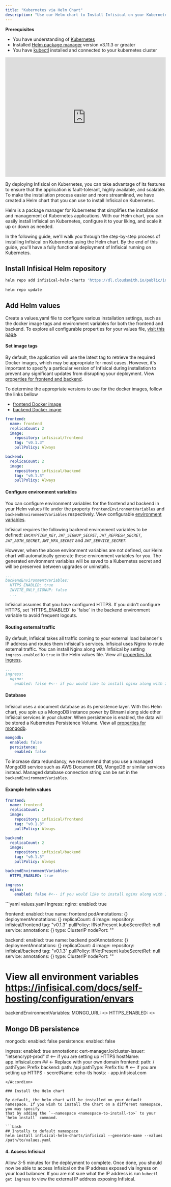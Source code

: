 ```yaml
---
title: "Kubernetes via Helm Chart"
description: "Use our Helm chart to Install Infisical on your Kubernetes cluster"
--- 
```

**Prerequisites**
- You have understanding of [Kubernetes](https://kubernetes.io/)
- Installed [Helm package manager](https://helm.sh/) version v3.11.3 or greater
- You have [kubectl](https://kubernetes.io/docs/reference/kubectl/kubectl/) installed and connected to your kubernetes cluster

<iframe width="100%" height="375" src="https://www.youtube.com/embed/ugJZSCcZaV8" title="YouTube video player" frameborder="0" allow="accelerometer; autoplay; clipboard-write; encrypted-media; gyroscope; picture-in-picture; web-share" allowfullscreen></iframe>
 

By deploying Infisical on Kubernetes, you can take advantage of its features to ensure that the application is fault-tolerant, highly available, and scalable.
To make the installation process easier and more streamlined, we have created a Helm chart that you can use to install Infisical on Kubernetes. 

Helm is a package manager for Kubernetes that simplifies the installation and management of Kubernetes applications. 
With our Helm chart, you can easily install Infisical on Kubernetes, configure it to your liking, and scale it up or down as needed.

In the following guide, we'll walk you through the step-by-step process of installing Infisical on Kubernetes using the Helm chart. By the end of this guide, you'll have a fully functional deployment of Infisical running on Kubernetes.

## Install Infisical Helm repository 

```bash
helm repo add infisical-helm-charts 'https://dl.cloudsmith.io/public/infisical/helm-charts/helm/charts/' 
  
helm repo update
```

## Add Helm values 

Create a values.yaml file to configure various installation settings, such as the docker image tags and environment variables for both the frontend and backend. To explore all configurable properties for your values file, [visit this page](https://github.com/Infisical/infisical/tree/main/helm-charts/infisical).

#### Set image tags

By default, the application will use the latest tag to retrieve the required Docker images, which may be appropriate for most cases. 
However, it's important to specify a particular version of Infisical during installation to prevent any significant updates from disrupting your deployment.
View [properties for frontend and backend](https://github.com/Infisical/infisical/tree/main/helm-charts/infisical).


To determine the appropriate versions to use for the docker images, follow the links bellow 
- [frontend Docker image](https://hub.docker.com/r/infisical/frontend/tags) 
- [backend Docker image](https://hub.docker.com/r/infisical/backend/tags)

```yaml simple-values-example.yaml 
frontend:
  name: frontend
  replicaCount: 2
  image:
    repository: infisical/frontend
    tag: "v0.1.3"
    pullPolicy: Always

backend:
  replicaCount: 2
  image:
    repository: infisical/backend
    tag: "v0.1.3"
    pullPolicy: Always
```

#### Configure environment variables

You can configure environment variables for the frontend and backend in your Helm values file under the property `frontendEnvironmentVariables` and `backendEnvironmentVariables` respectively. View configurable [environment variables](../configuration/envars).

Infisical requires the following backend environment variables to be defined: _`ENCRYPTION_KEY`_, _`JWT_SIGNUP_SECRET`_, _`JWT_REFRESH_SECRET`_, _`JWT_AUTH_SECRET`_, _`JWT_MFA_SECRET`_ and _`JWT_SERVICE_SECRET`_. 

However, when the above environment variables are not defined, our Helm chart 
will automatically generate these environment variables for you. The generated environment variables will be saved to a Kubernetes secret and will be preserved between upgrades or uninstalls. 

```yaml simple-values-example.yaml 
...
backendEnvironmentVariables:
  HTTPS_ENABLED: true
  INVITE_ONLY_SIGNUP: false
  ...
```

<Info>
  Infisical assumes that you have configured HTTPS. If you didn't configure HTTPS, set `HTTPS_ENABLED` to `false` in the backend environment variable to avoid frequent logouts.
</Info>

#### Routing external traffic
By default, Infisical takes all traffic coming to your external load balancer's IP address and routes them Infisical's services. 
Infisical uses Nginx to route external traffic. You can install Nginx along with Infisical by setting `ingress.enabled` to `true` in the Helm values file. View all [properties for ingress](https://github.com/Infisical/infisical/tree/main/helm-charts/infisical).

```yaml simple-values-example.yaml 
...
ingress:
  nginx:
    enabled: false #<-- if you would like to install nginx along with Infisical
```

#### Database 
Infisical uses a document database as its persistence layer. With this Helm chart, you spin up a MongoDB instance power by Bitnami along side other Infisical services in your cluster. 
When persistence is enabled, the data will be stored a Kubernetes Persistence Volume. View all [properties for mongodb](https://github.com/Infisical/infisical/tree/main/helm-charts/infisical).

```yaml simple-values-example.yaml 
mongodb:
  enabled: false
  persistence:
    enabled: false
```

To increase data redundancy, we recommend that you use a managed MongoDB service such as AWS Document DB, MongoDB or similar services instead. 
Managed database connection string can be set in the `backendEnvironmentVariables`.

#### Example helm values
```yaml simple-values-example.yaml 
frontend:
  name: frontend
  replicaCount: 2
  image:
    repository: infisical/frontend
    tag: "v0.1.3"
    pullPolicy: Always

backend:
  replicaCount: 2
  image:
    repository: infisical/backend
    tag: "v0.1.3"
    pullPolicy: Always

backendEnvironmentVariables:
  HTTPS_ENABLED: true

ingress:
  nginx:
    enabled: false #<-- if you would like to install nginx along with Infisical

```

<Accordion title="Full helm values example">
  ```yaml values.yaml 
  ingress:
    nginx:
      enabled: true

  frontend:
    enabled: true
    name: frontend
    podAnnotations: {}
    deploymentAnnotations: {}
    replicaCount: 4
    image:
      repository: infisical/frontend
      tag: "v0.1.3"
      pullPolicy: IfNotPresent
    kubeSecretRef: null
    service:
      annotations: {}
      type: ClusterIP
      nodePort: ""

  backend:
    enabled: true
    name: backend
    podAnnotations: {}
    deploymentAnnotations: {}
    replicaCount: 4
    image:
      repository: infisical/backend
      tag: "v0.1.3"
      pullPolicy: IfNotPresent
    kubeSecretRef: null
    service:
      annotations: {}
      type: ClusterIP
      nodePort: ""
  
  # View all environment variables https://infisical.com/docs/self-hosting/configuration/envars
  backendEnvironmentVariables:
    MONGO_URL: <>
    HTTPS_ENABLED: <>
    

  ## Mongo DB persistence 
  mongodb:
    enabled: false
    persistence:
      enabled: false

  ingress:
    enabled: true
    annotations:
      cert-manager.io/cluster-issuer: "letsencrypt-prod" # <-- if you are setting up HTTPS
    hostName: app.infisical.com ## <- Replace with your own domain
    frontend:
      path: /
      pathType: Prefix
    backend:
      path: /api
      pathType: Prefix
    tls: # <-- if you are setting up HTTPS
      - secretName: echo-tls
        hosts:
          - app.infisical.com

  ```
</Accordion>

### Install the Helm chart 

By default, the helm chart will be installed on your default namespace. If you wish to install the Chart on a different namespace, you may specify
that by adding the `--namespace <namespace-to-install-to>` to your `helm install` command.

```bash
## Installs to default namespace
helm install infisical-helm-charts/infisical --generate-name --values /path/to/values.yaml
```

#### 4. Access Infisical
Allow 3-5 minutes for the deployment to complete. Once done, you should now be able to access Infisical on the IP address exposed via Ingress on your load balancer. If you are not sure what the IP address is run `kubectl get ingress` to view the external IP address exposing Infisical.
  